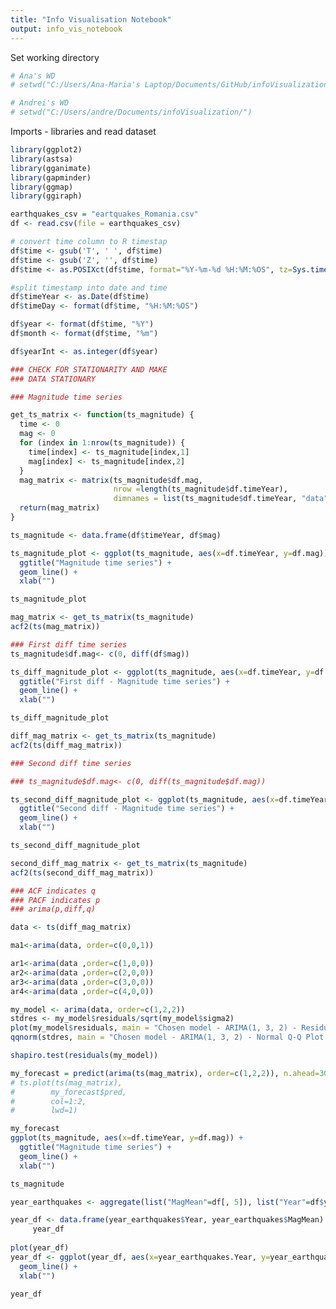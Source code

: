 ```yaml
---
title: "Info Visualisation Notebook"
output: info_vis_notebook
---
```


Set working directory

```r
# Ana's WD
# setwd("C:/Users/Ana-Maria's Laptop/Documents/GitHub/infoVisualization")

# Andrei's WD
# setwd("C:/Users/andre/Documents/infoVisualization/")
```

Imports - libraries and read dataset

```r
library(ggplot2)
library(astsa)
library(gganimate)
library(gapminder)
library(ggmap)
library(ggiraph)

```

```r
earthquakes_csv = "eartquakes_Romania.csv"
df <- read.csv(file = earthquakes_csv)
```

```r
# convert time column to R timestap
df$time <- gsub('T', ' ', df$time)
df$time <- gsub('Z', '', df$time)
df$time <- as.POSIXct(df$time, format="%Y-%m-%d %H:%M:%OS", tz=Sys.timezone())

#split timestamp into date and time
df$timeYear <- as.Date(df$time)
df$timeDay <- format(df$time, "%H:%M:%OS")

df$year <- format(df$time, "%Y")
df$month <- format(df$time, "%m")

df$yearInt <- as.integer(df$year)
```

```r
### CHECK FOR STATIONARITY AND MAKE 
### DATA STATIONARY

### Magnitude time series

get_ts_matrix <- function(ts_magnitude) {
  time <- 0
  mag <- 0
  for (index in 1:nrow(ts_magnitude)) {
    time[index] <- ts_magnitude[index,1]
    mag[index] <- ts_magnitude[index,2]
  }
  mag_matrix <- matrix(ts_magnitude$df.mag, 
                       nrow =length(ts_magnitude$df.timeYear),
                       dimnames = list(ts_magnitude$df.timeYear, "data"))
  return(mag_matrix)
}

ts_magnitude <- data.frame(df$timeYear, df$mag)

ts_magnitude_plot <- ggplot(ts_magnitude, aes(x=df.timeYear, y=df.mag)) +
  ggtitle("Magnitude time series") +
  geom_line() + 
  xlab("")

ts_magnitude_plot

mag_matrix <- get_ts_matrix(ts_magnitude)
acf2(ts(mag_matrix))

### First diff time series
ts_magnitude$df.mag<- c(0, diff(df$mag))

ts_diff_magnitude_plot <- ggplot(ts_magnitude, aes(x=df.timeYear, y=df.mag)) +
  ggtitle("First diff - Magnitude time series") +
  geom_line() + 
  xlab("")

ts_diff_magnitude_plot

diff_mag_matrix <- get_ts_matrix(ts_magnitude)
acf2(ts(diff_mag_matrix))

### Second diff time series

### ts_magnitude$df.mag<- c(0, diff(ts_magnitude$df.mag))

ts_second_diff_magnitude_plot <- ggplot(ts_magnitude, aes(x=df.timeYear, y=df.mag)) +
  ggtitle("Second diff - Magnitude time series") +
  geom_line() + 
  xlab("")

ts_second_diff_magnitude_plot

second_diff_mag_matrix <- get_ts_matrix(ts_magnitude)
acf2(ts(second_diff_mag_matrix))

### ACF indicates q
### PACF indicates p
### arima(p,diff,q)

data <- ts(diff_mag_matrix)

ma1<-arima(data, order=c(0,0,1))

ar1<-arima(data ,order=c(1,0,0))
ar2<-arima(data ,order=c(2,0,0))
ar3<-arima(data ,order=c(3,0,0))
ar4<-arima(data ,order=c(4,0,0))
```

```r
my_model <- arima(data, order=c(1,2,2))
stdres <- my_model$residuals/sqrt(my_model$sigma2)
plot(my_model$residuals, main = "Chosen model - ARIMA(1, 3, 2) - Residuals")
qqnorm(stdres, main = "Chosen model - ARIMA(1, 3, 2) - Normal Q-Q Plot of Std Residuals")

shapiro.test(residuals(my_model))
```

```r
my_forecast = predict(arima(ts(mag_matrix), order=c(1,2,2)), n.ahead=30)
# ts.plot(ts(mag_matrix), 
#        my_forecast$pred,  
#        col=1:2,
#        lwd=1)

my_forecast
ggplot(ts_magnitude, aes(x=df.timeYear, y=df.mag)) +
  ggtitle("Magnitude time series") +
  geom_line() + 
  xlab("")

ts_magnitude
```

```r
year_earthquakes <- aggregate(list("MagMean"=df[, 5]), list("Year"=df$year), mean)

year_df <- data.frame(year_earthquakes$Year, year_earthquakes$MagMean)
     year_df      
     
plot(year_df)
year_df <- ggplot(year_df, aes(x=year_earthquakes.Year, y=year_earthquakes.MagMean)) +
  geom_line() + 
  xlab("")

year_df
```

